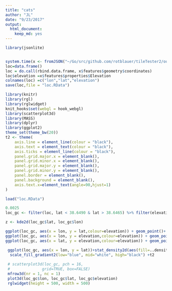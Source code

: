 ```yaml
---
title: "cats"
author: "JL"
date: "9/23/2017"
output: 
  html_document: 
    keep_md: yes
---
```


```r
library(jsonlite)


system.time(x <- fromJSON("~/Go/src/github.com/rotblauer/tileTester2/out.json"))
loc=data.frame()
loc = do.call(rbind.data.frame, x$features$geometry$coordinates)
loc$elevation =x$features$properties$Elevation
colnames(loc) =c("lon","lat","elevation")
save(loc,file = "loc.RData")
```

```r
library(knitr)
library(rgl)
library(rglwidget)
knit_hooks$set(webgl = hook_webgl)
library(scatterplot3d)
library(MASS)
library(dplyr)
library(ggplot2)
theme_set(theme_bw(20))
t2 <- theme(
    axis.line = element_line(colour = "black"),
    axis.text = element_text(colour = "black"),
    axis.ticks = element_line(colour = "black"),
    panel.grid.major.x = element_blank(),
    panel.grid.minor.x = element_blank(),
    panel.grid.major.y = element_blank(),
    panel.grid.minor.y = element_blank(),
    panel.border = element_blank(),
    panel.background = element_blank(),
    axis.text.x=element_text(angle=90,hjust=1)
)

load("loc.RData")

0.0025
loc_gc <- filter(loc, lat < 38.6490 & lat > 38.6465) %>% filter(elevation>100&lon > -90.2775& lon < -90.275)

z <- kde2d(loc_gc$lat, loc_gc$lon)

ggplot(loc_gc, aes(x = lon, y = lat,colour=elevation)) + geom_point()+ geom_density_2d()+t2
ggplot(loc_gc, aes(x = lon, y = elevation,colour=elevation)) + geom_point()+ geom_density_2d()+t2
ggplot(loc_gc, aes(x = lat, y = elevation,colour=elevation)) + geom_point()+ geom_density_2d()+t2

 ggplot(loc_gc, aes(x = lon, y = lat))+stat_density2d(aes(fill=..density..), geom="raster", contour=FALSE) +
  scale_fill_gradient2(low="blue", mid="white", high="black") +t2
 
 # scatterplot3d(loc_gc, pch = 16,
 #              grid=TRUE, box=FALSE)
 mfrow3d(nr = 1, nc = 1)
 plot3d(loc_gc$lon, loc_gc$lat, loc_gc$elevation)
 rglwidget(height = 500, width = 500)
 
```

